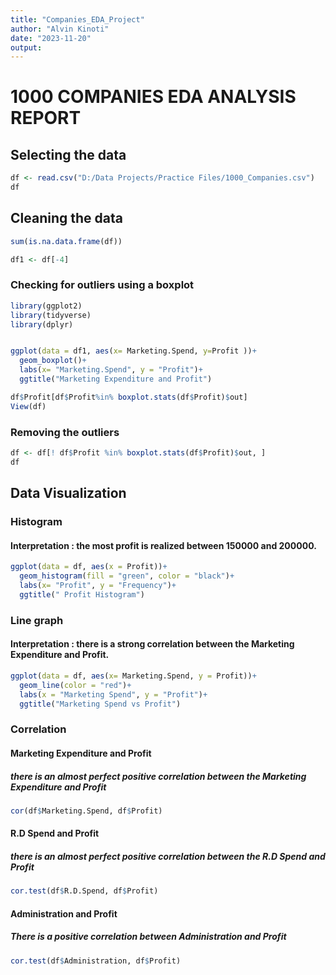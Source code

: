 ---
title: "Companies_EDA_Project"
author: "Alvin Kinoti"
date: "2023-11-20"
output: 
---

# 1000 COMPANIES EDA ANALYSIS REPORT

## Selecting the data 

```{r}
df <- read.csv("D:/Data Projects/Practice Files/1000_Companies.csv")
df
```
## Cleaning the data 
```{r}
sum(is.na.data.frame(df))
```
```{r}
df1 <- df[-4]
```

### Checking for outliers using a boxplot 

```{r}
library(ggplot2)
library(tidyverse)
library(dplyr)


ggplot(data = df1, aes(x= Marketing.Spend, y=Profit ))+
  geom_boxplot()+
  labs(x= "Marketing.Spend", y = "Profit")+
  ggtitle("Marketing Expenditure and Profit")
```


```{r}
df$Profit[df$Profit%in% boxplot.stats(df$Profit)$out]  
View(df)
```
### Removing the outliers

```{r}
df <- df[! df$Profit %in% boxplot.stats(df$Profit)$out, ]
df
```

## Data Visualization
### Histogram
#### Interpretation : the most profit is realized between 150000 and 200000.

```{r}
ggplot(data = df, aes(x = Profit))+
  geom_histogram(fill = "green", color = "black")+
  labs(x= "Profit", y = "Frequency")+
  ggtitle(" Profit Histogram")
```
### Line graph
#### Interpretation : there is a strong correlation between the Marketing Expenditure and Profit.

```{r}
ggplot(data = df, aes(x= Marketing.Spend, y = Profit))+
  geom_line(color = "red")+
  labs(x = "Marketing Spend", y = "Profit")+
  ggtitle("Marketing Spend vs Profit")
```

### Correlation
#### Marketing Expenditure and Profit
##### there is an almost perfect positive correlation between the Marketing Expenditure and Profit

```{r}
cor(df$Marketing.Spend, df$Profit)
```

#### R.D Spend and Profit
##### there is an almost perfect positive correlation between the R.D Spend and Profit

```{r}
cor.test(df$R.D.Spend, df$Profit)
```
#### Administration and Profit
##### There is a positive correlation between Administration and Profit

```{r}
cor.test(df$Administration, df$Profit)
```






